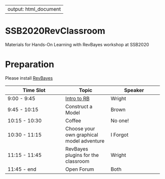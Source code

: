 ----
output: html_document
----

# SSB2020RevClassroom
Materials for Hands-On Learning with RevBayes workshop at SSB2020

# Preparation

Please install [RevBayes](https://revbayes.github.io/download)

| Time Slot | Topic | Speaker |
|----------|--------|---------|
| 9:00 - 9:45 | [Intro to RB](https://wrightaprilm.github.io/SSB2020RevClassroom/IntroductionToRB.html#/) | Wright |
| 9:45 - 10:15 | Construct a Model | Brown | 
| 10:15 - 10:30 | Coffee | No one! |
| 10:30 - 11:15 | Choose your own graphical model adventure | I Forgot |
| 11:15 - 11:45 | RevBayes plugins for the classroom | Wright | 
| 11:45 - end | Open Forum | Both |
